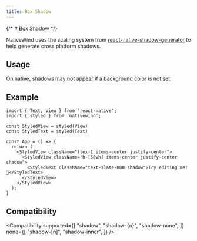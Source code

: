 ```yaml
---
title: Box Shadow
---
```



{/* # Box Shadow */}

NativeWind uses the scaling system from [react-native-shadow-generator](https://ethercreative.github.io/react-native-shadow-generator/) to help generate cross platform shadows.

## Usage

<Usage />

<Callout type="warn" title="CAUTION">
On native, shadows may not appear if a background color is not set
</Callout>

## Example

```SnackPlayer name=Hello%20World
import { Text, View } from 'react-native';
import { styled } from 'nativewind';

const StyledView = styled(View)
const StyledText = styled(Text)

const App = () => {
  return (
    <StyledView className="flex-1 items-center justify-center">
      <StyledView className="h-[50vh] items-center justify-center shadow">
        <StyledText className="text-slate-800 shadow">Try editing me! 🎉</StyledText>
      </StyledView>
    </StyledView>
  );
}
```

## Compatibility

<Compatibility
supported={[
"shadow",
"shadow-{n}",
"shadow-none",
]}
none={[
"shadow-[n]",
"shadow-inner",
]}
/>
